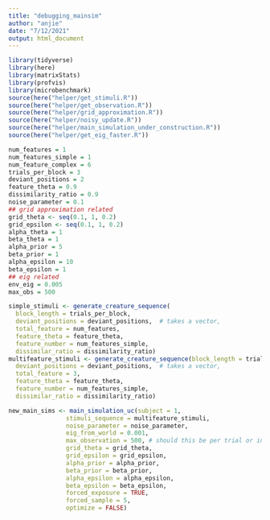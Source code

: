 ```yaml
---
title: "debugging_mainsim"
author: "anjie"
date: "7/12/2021"
output: html_document
---
```


```r
library(tidyverse)
library(here)
library(matrixStats)
library(profvis)
library(microbenchmark)
source(here("helper/get_stimuli.R"))
source(here("helper/get_observation.R"))
source(here("helper/grid_approximation.R"))
source(here("helper/noisy_update.R"))
source(here("helper/main_simulation_under_construction.R"))
source(here("helper/get_eig_faster.R"))

```

```r
num_features = 1
num_features_simple = 1
num_feature_complex = 6
trials_per_block = 3
deviant_positions = 2
feature_theta = 0.9
dissimilarity_ratio = 0.9
noise_parameter = 0.1
## grid approximation related 
grid_theta <- seq(0.1, 1, 0.2)
grid_epsilon <- seq(0.1, 1, 0.2)
alpha_theta = 1
beta_theta = 1
alpha_prior = 5
beta_prior = 1
alpha_epsilon = 10 
beta_epsilon = 1
## eig related 
env_eig = 0.005
max_obs = 500

simple_stimuli <- generate_creature_sequence(
  block_length = trials_per_block, 
  deviant_positions = deviant_positions,  # takes a vector, 
  total_feature = num_features, 
  feature_theta = feature_theta, 
  feature_number = num_features_simple, 
  dissimilar_ratio = dissimilarity_ratio)
multifeature_stimuli <- generate_creature_sequence(block_length = trials_per_block, 
  deviant_positions = deviant_positions,  # takes a vector, 
  total_feature = 3, 
  feature_theta = feature_theta, 
  feature_number = num_features_simple, 
  dissimilar_ratio = dissimilarity_ratio)
```


```r
new_main_sims <- main_simulation_uc(subject = 1,
                stimuli_sequence = multifeature_stimuli, 
                noise_parameter = noise_parameter, 
                eig_from_world = 0.001,
                max_observation = 500, # should this be per trial or in total? currently per trial 
                grid_theta = grid_theta, 
                grid_epsilon = grid_epsilon, 
                alpha_prior = alpha_prior, 
                beta_prior = beta_prior,
                alpha_epsilon = alpha_epsilon, 
                beta_epsilon = beta_epsilon, 
                forced_exposure = TRUE,
                forced_sample = 5,
                optimize = FALSE)

```












